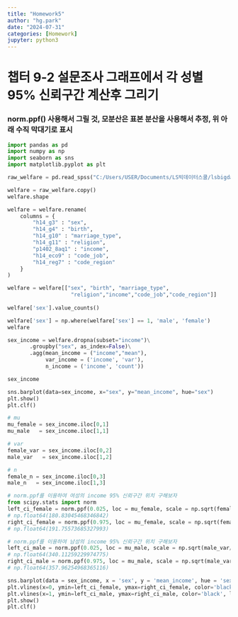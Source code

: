 ```yaml
---
title: "Homework5"
author: "hg.park"
date: "2024-07-31"
categories: [Homework]
jupyter: python3
---
```


# 챕터 9-2 설문조사 그래프에서 각 성별 95% 신뢰구간 계산후 그리기

### norm.ppf() 사용해서 그릴 것, 모분산은 표본 분산을 사용해서 추정, 위 아래 수직 막대기로 표시
```python
import pandas as pd
import numpy as np
import seaborn as sns
import matplotlib.pyplot as plt

raw_welfare = pd.read_spss("C:/Users/USER/Documents/LS빅데이터스쿨/lsbigdata-project1/data/koweps/Koweps_hpwc14_2019_beta2.sav")

welfare = raw_welfare.copy()
welfare.shape

welfare = welfare.rename(
    columns = {
        "h14_g3" : "sex", 
        "h14_g4" : "birth",
        "h14_g10" : "marriage_type",
        "h14_g11" : "religion",
        "p1402_8aq1" : "income",
        "h14_eco9" : "code_job",
        "h14_reg7" : "code_region"
    }
)

welfare = welfare[["sex", "birth", "marriage_type",
                    "religion","income","code_job","code_region"]]
                    
welfare['sex'].value_counts()

welfare['sex'] = np.where(welfare['sex'] == 1, 'male', 'female')
welfare
```

```python
sex_income = welfare.dropna(subset="income")\
       .groupby("sex", as_index=False)\
       .agg(mean_income = ("income","mean"),
            var_income = ('income', 'var'),
            n_income = ('income', 'count'))

sex_income
```

```python
sns.barplot(data=sex_income, x="sex", y="mean_income", hue="sex")
plt.show()
plt.clf()
```

```python
# mu
mu_female = sex_income.iloc[0,1]
mu_male   = sex_income.iloc[1,1]

# var
female_var = sex_income.iloc[0,2]
male_var   = sex_income.iloc[1,2]

# n
female_n = sex_income.iloc[0,3]
male_n   = sex_income.iloc[1,3]

# norm.ppf를 이용하여 여성의 income 95% 신뢰구간 위치 구해보자
from scipy.stats import norm
left_ci_female = norm.ppf(0.025, loc = mu_female, scale = np.sqrt(female_var/female_n))
# np.float64(180.83045468346842)
right_ci_female = norm.ppf(0.975, loc = mu_female, scale = np.sqrt(female_var/female_n))
# np.float64(191.75573685327993)

# norm.ppf를 이용하여 남성의 income 95% 신뢰구간 위치 구해보자
left_ci_male = norm.ppf(0.025, loc = mu_male, scale = np.sqrt(male_var/male_n))
# np.float64(340.11259229974775)
right_ci_male = norm.ppf(0.975, loc = mu_male, scale = np.sqrt(male_var/male_n))
# np.float64(357.96254968365116)

sns.barplot(data = sex_income, x = 'sex', y = 'mean_income', hue = 'sex')
plt.vlines(x=0, ymin=left_ci_female, ymax=right_ci_female, color='black', linewidth=10)
plt.vlines(x=1, ymin=left_ci_male, ymax=right_ci_male, color='black', linewidth=10)
plt.show()
plt.clf()

```
